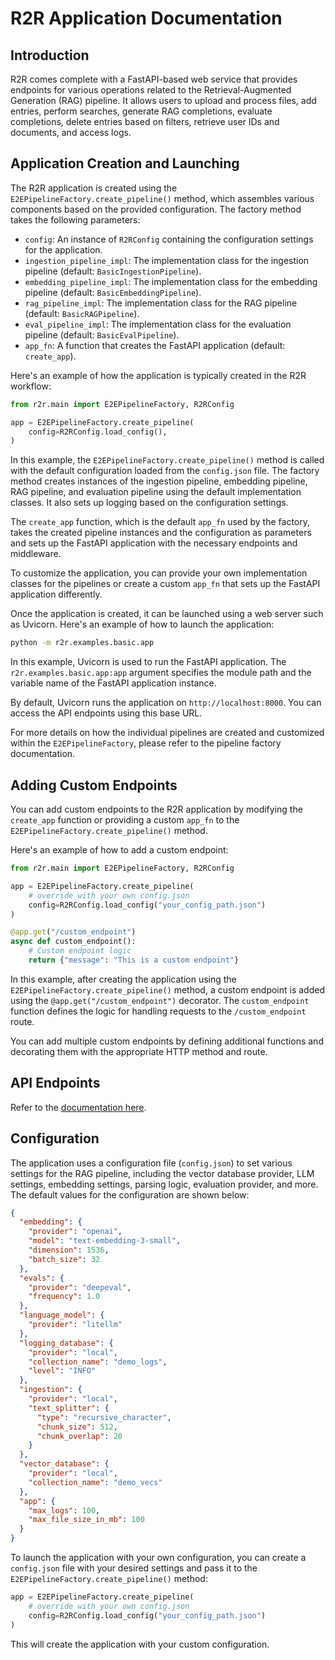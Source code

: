 # R2R Application Documentation

## Introduction

R2R comes complete with a FastAPI-based web service that provides endpoints for various operations related to the Retrieval-Augmented Generation (RAG) pipeline. It allows users to upload and process files, add entries, perform searches, generate RAG completions, evaluate completions, delete entries based on filters, retrieve user IDs and documents, and access logs.

## Application Creation and Launching

The R2R application is created using the `E2EPipelineFactory.create_pipeline()` method, which assembles various components based on the provided configuration. The factory method takes the following parameters:

- `config`: An instance of `R2RConfig` containing the configuration settings for the application.
- `ingestion_pipeline_impl`: The implementation class for the ingestion pipeline (default: `BasicIngestionPipeline`).
- `embedding_pipeline_impl`: The implementation class for the embedding pipeline (default: `BasicEmbeddingPipeline`).
- `rag_pipeline_impl`: The implementation class for the RAG pipeline (default: `BasicRAGPipeline`).
- `eval_pipeline_impl`: The implementation class for the evaluation pipeline (default: `BasicEvalPipeline`).
- `app_fn`: A function that creates the FastAPI application (default: `create_app`).

Here's an example of how the application is typically created in the R2R workflow:

```python
from r2r.main import E2EPipelineFactory, R2RConfig

app = E2EPipelineFactory.create_pipeline(
    config=R2RConfig.load_config(),
)
```

In this example, the `E2EPipelineFactory.create_pipeline()` method is called with the default configuration loaded from the `config.json` file. The factory method creates instances of the ingestion pipeline, embedding pipeline, RAG pipeline, and evaluation pipeline using the default implementation classes. It also sets up logging based on the configuration settings.

The `create_app` function, which is the default `app_fn` used by the factory, takes the created pipeline instances and the configuration as parameters and sets up the FastAPI application with the necessary endpoints and middleware.

To customize the application, you can provide your own implementation classes for the pipelines or create a custom `app_fn` that sets up the FastAPI application differently.

Once the application is created, it can be launched using a web server such as Uvicorn. Here's an example of how to launch the application:

```bash
python -m r2r.examples.basic.app
```

In this example, Uvicorn is used to run the FastAPI application. The `r2r.examples.basic.app:app` argument specifies the module path and the variable name of the FastAPI application instance.

By default, Uvicorn runs the application on `http://localhost:8000`. You can access the API endpoints using this base URL.

For more details on how the individual pipelines are created and customized within the `E2EPipelineFactory`, please refer to the pipeline factory documentation.

## Adding Custom Endpoints

You can add custom endpoints to the R2R application by modifying the `create_app` function or providing a custom `app_fn` to the `E2EPipelineFactory.create_pipeline()` method.

Here's an example of how to add a custom endpoint:

```python
from r2r.main import E2EPipelineFactory, R2RConfig

app = E2EPipelineFactory.create_pipeline(
    # override with your own config.json
    config=R2RConfig.load_config("your_config_path.json")
)

@app.get("/custom_endpoint")
async def custom_endpoint():
    # Custom endpoint logic
    return {"message": "This is a custom endpoint"}
```

In this example, after creating the application using the `E2EPipelineFactory.create_pipeline()` method, a custom endpoint is added using the `@app.get("/custom_endpoint")` decorator. The `custom_endpoint` function defines the logic for handling requests to the `/custom_endpoint` route.

You can add multiple custom endpoints by defining additional functions and decorating them with the appropriate HTTP method and route.

## API Endpoints

Refer to the [documentation here](/getting-started/app-api).

## Configuration

The application uses a configuration file (`config.json`) to set various settings for the RAG pipeline, including the vector database provider, LLM settings, embedding settings, parsing logic, evaluation provider, and more. The default values for the configuration are shown below:

```json
{
  "embedding": {
    "provider": "openai",
    "model": "text-embedding-3-small",
    "dimension": 1536,
    "batch_size": 32
  },
  "evals": {
    "provider": "deepeval",
    "frequency": 1.0
  },
  "language_model": {
    "provider": "litellm"
  },
  "logging_database": {
    "provider": "local",
    "collection_name": "demo_logs",
    "level": "INFO"
  },
  "ingestion": {
    "provider": "local",
    "text_splitter": {
      "type": "recursive_character",
      "chunk_size": 512,
      "chunk_overlap": 20
    }
  },
  "vector_database": {
    "provider": "local",
    "collection_name": "demo_vecs"
  },
  "app": {
    "max_logs": 100,
    "max_file_size_in_mb": 100
  }
}
```

To launch the application with your own configuration, you can create a `config.json` file with your desired settings and pass it to the `E2EPipelineFactory.create_pipeline()` method:

```python
app = E2EPipelineFactory.create_pipeline(
    # override with your own config.json
    config=R2RConfig.load_config("your_config_path.json")
)
```

This will create the application with your custom configuration.